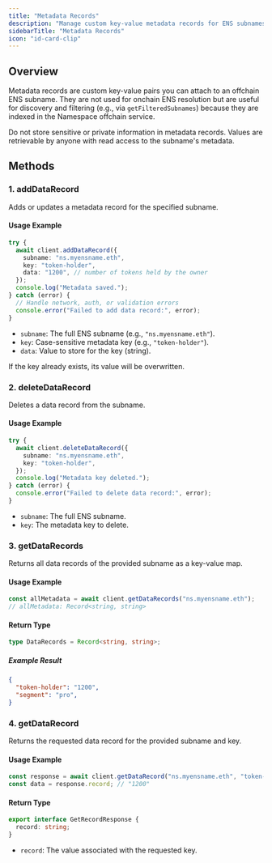 ```yaml
---
title: "Metadata Records"
description: "Manage custom key-value metadata records for ENS subnames. Useful for discovery and filtering operations."
sidebarTitle: "Metadata Records"
icon: "id-card-clip"
---
```


## Overview

Metadata records are custom key-value pairs you can attach to an offchain ENS subname. They are not used for onchain ENS resolution but are useful for discovery and filtering (e.g., via `getFilteredSubnames`) because they are indexed in the Namespace offchain service.

<Hint type="warning">
  Do not store sensitive or private information in metadata records. Values are retrievable by anyone with read access to the subname's metadata.
</Hint>

## Methods

### 1. addDataRecord

Adds or updates a metadata record for the specified subname.

#### Usage Example

```typescript
try {
  await client.addDataRecord({
    subname: "ns.myensname.eth",
    key: "token-holder",
    data: "1200", // number of tokens held by the owner
  });
  console.log("Metadata saved.");
} catch (error) {
  // Handle network, auth, or validation errors
  console.error("Failed to add data record:", error);
}
```

- `subname`: The full ENS subname (e.g., `"ns.myensname.eth"`).
- `key`: Case-sensitive metadata key (e.g., `"token-holder"`).
- `data`: Value to store for the key (string).

<Warning>
  If the key already exists, its value will be overwritten.
</Warning>

### 2. deleteDataRecord

Deletes a data record from the subname.

#### Usage Example

```typescript
try {
  await client.deleteDataRecord({
    subname: "ns.myensname.eth",
    key: "token-holder",
  });
  console.log("Metadata key deleted.");
} catch (error) {
  console.error("Failed to delete data record:", error);
}
```

- `subname`: The full ENS subname.
- `key`: The metadata key to delete.

### 3. getDataRecords

Returns all data records of the provided subname as a key-value map.

#### Usage Example

```typescript
const allMetadata = await client.getDataRecords("ns.myensname.eth");
// allMetadata: Record<string, string>
```

#### Return Type

```typescript
type DataRecords = Record<string, string>;
```

##### Example Result

```json
{
  "token-holder": "1200",
  "segment": "pro",
}
```

### 4. getDataRecord

Returns the requested data record for the provided subname and key.

#### Usage Example

```typescript
const response = await client.getDataRecord("ns.myensname.eth", "token-holder");
const data = response.record; // "1200"
```

#### Return Type

```typescript
export interface GetRecordResponse {
  record: string;
}
```

- `record`: The value associated with the requested key.
